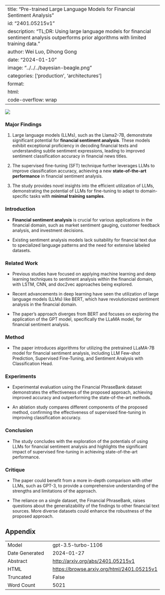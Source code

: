
---
title: "Pre-trained Large Language Models for Financial Sentiment Analysis"
id: "2401.05215v1"
description: "TL;DR: Using large language models for financial sentiment analysis outperforms prior algorithms with limited training data."
author: Wei Luo, Dihong Gong
date: "2024-01-10"
image: "../../../bayesian-beagle.png"
categories: ['production', 'architectures']
format:
  html:
    code-overflow: wrap
---

![](None)

### Major Findings

1. Large language models (LLMs), such as the Llama2-7B, demonstrate significant potential for **financial sentiment analysis**. These models exhibit exceptional proficiency in decoding financial texts and understanding subtle sentiment expressions, leading to improved sentiment classification accuracy in financial news titles.

2. The supervised fine-tuning (SFT) technique further leverages LLMs to improve classification accuracy, achieving a new **state-of-the-art performance** in financial sentiment analysis.

3. The study provides novel insights into the efficient utilization of LLMs, demonstrating the potential of LLMs for fine-tuning to adapt to domain-specific tasks with **minimal training samples**.

### Introduction

- **Financial sentiment analysis** is crucial for various applications in the financial domain, such as market sentiment gauging, customer feedback analysis, and investment decisions.
  
- Existing sentiment analysis models lack suitability for financial text due to specialized language patterns and the need for extensive labeled datasets.

### Related Work

- Previous studies have focused on applying machine learning and deep learning techniques to sentiment analysis within the financial domain, with LSTM, CNN, and doc2vec approaches being explored.

- Recent advancements in deep learning have seen the utilization of large language models (LLMs) like BERT, which have revolutionized sentiment analysis in the financial domain.

- The paper's approach diverges from BERT and focuses on exploring the application of the GPT model, specifically the LLaMA model, for financial sentiment analysis.

### Method

- The paper introduces algorithms for utilizing the pretrained LLaMA-7B model for financial sentiment analysis, including LLM Few-shot Prediction, Supervised Fine-Tuning, and Sentiment Analysis with Classification Head.

### Experiments

- Experimental evaluation using the Financial PhraseBank dataset demonstrates the effectiveness of the proposed approach, achieving improved accuracy and outperforming the state-of-the-art methods.

- An ablation study compares different components of the proposed method, confirming the effectiveness of supervised fine-tuning in improving classification accuracy.

### Conclusion

- The study concludes with the exploration of the potentials of using LLMs for financial sentiment analysis and highlights the significant impact of supervised fine-tuning in achieving state-of-the-art performance.

### Critique

- The paper could benefit from a more in-depth comparison with other LLMs, such as GPT-3, to provide a comprehensive understanding of the strengths and limitations of the approach.

- The reliance on a single dataset, the Financial PhraseBank, raises questions about the generalizability of the findings to other financial text sources. More diverse datasets could enhance the robustness of the proposed approach.

## Appendix

|          |          |
|----------|----------|
| Model     | gpt-3.5-turbo-1106       |
| Date Generated     | 2024-01-27       |
| Abstract | [http://arxiv.org/abs/2401.05215v1](http://arxiv.org/abs/2401.05215v1)        |
| HTML     | [https://browse.arxiv.org/html/2401.05215v1](https://browse.arxiv.org/html/2401.05215v1)       |
| Truncated       | False       |
| Word Count       | 5021       |